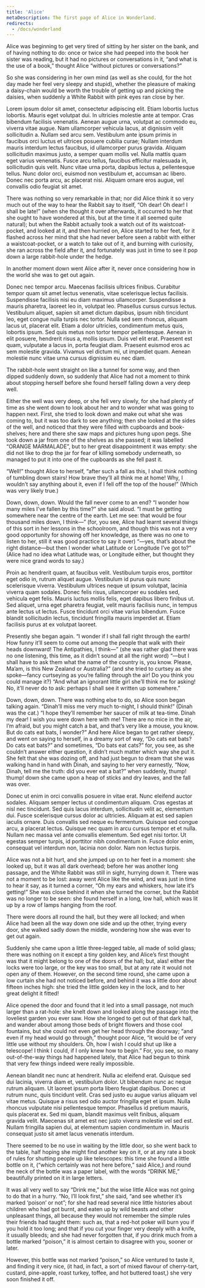 ```yaml
---
title: 'Alice'
metaDescription: The first page of Alice in Wonderland.
redirects:
  - /docs/wonderland
---
```


Alice was beginning to get very tired of sitting by her sister on the bank, and of having nothing to do: once or twice she had peeped into the book her sister was reading, but it had no pictures or conversations in it, “and what is the use of a book,” thought Alice “without pictures or conversations?”

So she was considering in her own mind (as well as she could, for the hot day made her feel very sleepy and stupid), whether the pleasure of making a daisy-chain would be worth the trouble of getting up and picking the daisies, when suddenly a White Rabbit with pink eyes ran close by her.

Lorem ipsum dolor sit amet, consectetur adipiscing elit. Etiam lobortis luctus lobortis. Mauris eget volutpat dui. In ultricies molestie ante at tempor. Cras bibendum facilisis venenatis. Aenean augue urna, volutpat ac commodo eu, viverra vitae augue. Nam ullamcorper vehicula lacus, at dignissim velit sollicitudin a. Nullam sed arcu sem. Vestibulum ante ipsum primis in faucibus orci luctus et ultrices posuere cubilia curae; Nullam interdum mauris interdum lectus faucibus, id ullamcorper purus gravida. Aliquam sollicitudin maximus justo, a semper quam mollis vel. Nulla mattis quam eget varius venenatis. Fusce arcu tellus, faucibus efficitur malesuada in, sollicitudin quis velit. Nunc vitae urna porta, dapibus lectus a, pellentesque tellus. Nunc dolor orci, euismod non vestibulum et, accumsan ac libero. Donec nec porta arcu, ac placerat nisi. Aliquam ornare eros augue, vel convallis odio feugiat sit amet. 

There was nothing so very remarkable in that; nor did Alice think it so very much out of the way to hear the Rabbit say to itself, “Oh dear! Oh dear! I shall be late!” (when she thought it over afterwards, it occurred to her that she ought to have wondered at this, but at the time it all seemed quite natural); but when the Rabbit actually took a watch out of its waistcoat-pocket, and looked at it, and then hurried on, Alice started to her feet, for it flashed across her mind that she had never before seen a rabbit with either a waistcoat-pocket, or a watch to take out of it, and burning with curiosity, she ran across the field after it, and fortunately was just in time to see it pop down a large rabbit-hole under the hedge.

In another moment down went Alice after it, never once considering how in the world she was to get out again.

Donec nec tempor arcu. Maecenas facilisis ultrices finibus. Curabitur tempor quam sit amet lectus venenatis, vitae scelerisque lectus facilisis. Suspendisse facilisis nisi eu diam maximus ullamcorper. Suspendisse a mauris pharetra, laoreet leo in, volutpat leo. Phasellus cursus cursus lectus. Vestibulum aliquet, sapien sit amet dictum dapibus, ipsum nibh tincidunt leo, eget congue nulla turpis nec tortor. Nulla sed sem rhoncus, aliquam lacus ut, placerat elit. Etiam a dolor ultricies, condimentum metus quis, lobortis ipsum. Sed quis metus non tortor tempor pellentesque. Aenean in elit posuere, hendrerit risus a, mollis ipsum. Duis vel elit erat. Praesent est quam, vulputate a lacus in, porta feugiat diam. Praesent euismod eros ac sem molestie gravida. Vivamus vel dictum mi, ut imperdiet quam. Aenean molestie nunc vitae urna cursus dignissim eu nec diam. 

The rabbit-hole went straight on like a tunnel for some way, and then dipped suddenly down, so suddenly that Alice had not a moment to think about stopping herself before she found herself falling down a very deep well.

Either the well was very deep, or she fell very slowly, for she had plenty of time as she went down to look about her and to wonder what was going to happen next. First, she tried to look down and make out what she was coming to, but it was too dark to see anything; then she looked at the sides of the well, and noticed that they were filled with cupboards and book-shelves; here and there she saw maps and pictures hung upon pegs. She took down a jar from one of the shelves as she passed; it was labelled “ORANGE MARMALADE”, but to her great disappointment it was empty: she did not like to drop the jar for fear of killing somebody underneath, so managed to put it into one of the cupboards as she fell past it.

“Well!” thought Alice to herself, “after such a fall as this, I shall think nothing of tumbling down stairs! How brave they’ll all think me at home! Why, I wouldn’t say anything about it, even if I fell off the top of the house!” (Which was very likely true.)

Down, down, down. Would the fall never come to an end? “I wonder how many miles I’ve fallen by this time?” she said aloud. “I must be getting somewhere near the centre of the earth. Let me see: that would be four thousand miles down, I think—” (for, you see, Alice had learnt several things of this sort in her lessons in the schoolroom, and though this was not a very good opportunity for showing off her knowledge, as there was no one to listen to her, still it was good practice to say it over) “—yes, that’s about the right distance—but then I wonder what Latitude or Longitude I’ve got to?” (Alice had no idea what Latitude was, or Longitude either, but thought they were nice grand words to say.)

Proin ac hendrerit quam, at faucibus velit. Vestibulum turpis eros, porttitor eget odio in, rutrum aliquet augue. Vestibulum id purus quis nunc scelerisque viverra. Vestibulum ultrices neque ut ipsum volutpat, lacinia viverra quam sodales. Donec felis risus, ullamcorper eu sodales sed, vehicula eget felis. Mauris luctus mollis felis, eget dapibus libero finibus ut. Sed aliquet, urna eget pharetra feugiat, velit mauris facilisis nunc, in tempus ante lectus ut lectus. Fusce tincidunt orci vitae varius bibendum. Fusce blandit sollicitudin lectus, tincidunt fringilla mauris imperdiet at. Etiam facilisis purus at ex volutpat laoreet. 

Presently she began again. “I wonder if I shall fall right through the earth! How funny it’ll seem to come out among the people that walk with their heads downward! The Antipathies, I think—” (she was rather glad there was no one listening, this time, as it didn’t sound at all the right word) “—but I shall have to ask them what the name of the country is, you know. Please, Ma’am, is this New Zealand or Australia?” (and she tried to curtsey as she spoke—fancy curtseying as you’re falling through the air! Do you think you could manage it?) “And what an ignorant little girl she’ll think me for asking! No, it’ll never do to ask: perhaps I shall see it written up somewhere.”

Down, down, down. There was nothing else to do, so Alice soon began talking again. “Dinah’ll miss me very much to-night, I should think!” (Dinah was the cat.) “I hope they’ll remember her saucer of milk at tea-time. Dinah my dear! I wish you were down here with me! There are no mice in the air, I’m afraid, but you might catch a bat, and that’s very like a mouse, you know. But do cats eat bats, I wonder?” And here Alice began to get rather sleepy, and went on saying to herself, in a dreamy sort of way, “Do cats eat bats? Do cats eat bats?” and sometimes, “Do bats eat cats?” for, you see, as she couldn’t answer either question, it didn’t much matter which way she put it. She felt that she was dozing off, and had just begun to dream that she was walking hand in hand with Dinah, and saying to her very earnestly, “Now, Dinah, tell me the truth: did you ever eat a bat?” when suddenly, thump! thump! down she came upon a heap of sticks and dry leaves, and the fall was over.

Donec ut enim in orci convallis posuere in vitae erat. Nunc eleifend auctor sodales. Aliquam semper lectus ut condimentum aliquam. Cras egestas at nisl nec tincidunt. Sed quis lacus interdum, sollicitudin velit ac, elementum dui. Fusce scelerisque cursus dolor ac ultricies. Aliquam at est sed sapien iaculis ornare. Duis convallis sed neque eu fermentum. Quisque sed congue arcu, a placerat lectus. Quisque nec quam in arcu cursus tempor et et nulla. Nullam nec massa vel ante convallis elementum. Sed eget nisi tortor. Ut egestas semper turpis, id porttitor nibh condimentum in. Fusce dolor enim, consequat vel interdum non, lacinia non dolor. Nam non lectus turpis. 

Alice was not a bit hurt, and she jumped up on to her feet in a moment: she looked up, but it was all dark overhead; before her was another long passage, and the White Rabbit was still in sight, hurrying down it. There was not a moment to be lost: away went Alice like the wind, and was just in time to hear it say, as it turned a corner, “Oh my ears and whiskers, how late it’s getting!” She was close behind it when she turned the corner, but the Rabbit was no longer to be seen: she found herself in a long, low hall, which was lit up by a row of lamps hanging from the roof.

There were doors all round the hall, but they were all locked; and when Alice had been all the way down one side and up the other, trying every door, she walked sadly down the middle, wondering how she was ever to get out again.

Suddenly she came upon a little three-legged table, all made of solid glass; there was nothing on it except a tiny golden key, and Alice’s first thought was that it might belong to one of the doors of the hall; but, alas! either the locks were too large, or the key was too small, but at any rate it would not open any of them. However, on the second time round, she came upon a low curtain she had not noticed before, and behind it was a little door about fifteen inches high: she tried the little golden key in the lock, and to her great delight it fitted!

Alice opened the door and found that it led into a small passage, not much larger than a rat-hole: she knelt down and looked along the passage into the loveliest garden you ever saw. How she longed to get out of that dark hall, and wander about among those beds of bright flowers and those cool fountains, but she could not even get her head through the doorway; “and even if my head would go through,” thought poor Alice, “it would be of very little use without my shoulders. Oh, how I wish I could shut up like a telescope! I think I could, if I only knew how to begin.” For, you see, so many out-of-the-way things had happened lately, that Alice had begun to think that very few things indeed were really impossible.

Aenean blandit nec nunc at hendrerit. Nulla ac eleifend erat. Quisque sed dui lacinia, viverra diam et, vestibulum dolor. Ut bibendum nunc ac neque rutrum aliquam. Ut laoreet ipsum porta libero feugiat dapibus. Donec ut rutrum nunc, quis tincidunt velit. Cras sed justo eu augue varius aliquam vel vitae metus. Quisque a risus sed odio auctor fringilla eget et ipsum. Nulla rhoncus vulputate nisi pellentesque tempor. Phasellus id pretium mauris, quis placerat ex. Sed mi quam, blandit maximus velit finibus, aliquam gravida velit. Maecenas sit amet est nec justo viverra molestie vel sed est. Nullam fringilla sapien dui, at elementum sapien condimentum in. Mauris consequat justo sit amet lacus venenatis interdum. 

There seemed to be no use in waiting by the little door, so she went back to the table, half hoping she might find another key on it, or at any rate a book of rules for shutting people up like telescopes: this time she found a little bottle on it, (“which certainly was not here before,” said Alice,) and round the neck of the bottle was a paper label, with the words “DRINK ME,” beautifully printed on it in large letters.

It was all very well to say “Drink me,” but the wise little Alice was not going to do that in a hurry. “No, I’ll look first,” she said, “and see whether it’s marked ‘poison’ or not”; for she had read several nice little histories about children who had got burnt, and eaten up by wild beasts and other unpleasant things, all because they would not remember the simple rules their friends had taught them: such as, that a red-hot poker will burn you if you hold it too long; and that if you cut your finger very deeply with a knife, it usually bleeds; and she had never forgotten that, if you drink much from a bottle marked “poison,” it is almost certain to disagree with you, sooner or later.

However, this bottle was not marked “poison,” so Alice ventured to taste it, and finding it very nice, (it had, in fact, a sort of mixed flavour of cherry-tart, custard, pine-apple, roast turkey, toffee, and hot buttered toast,) she very soon finished it off. 